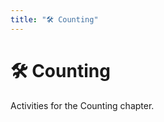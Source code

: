 ```yaml
---
title: "🛠️ Counting"
---
```


# 🛠️ Counting

Activities for the Counting chapter.

<script async src="https://talk.hyvor.com/embed/embed.js" type="module"></script>
<hyvor-talk-comments
	website-id="13014"
	page-id="activity03-counting"
></hyvor-talk-comments>
